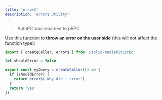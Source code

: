 ```yaml
---
title: 'error$'
description: 'error$ Utility'
---
```


> AuthPC was renamed to pRPC

Use this function to **throw an error on the user side** (this will not affect the function type):

```ts
import { createCaller, error$ } from '@solid-mediakit/prpc'

let shouldError = false

export const myQuery = createCaller(() => {
  if (shouldError) {
    return error$('Why did i error')
  }
  return 'yes'
})
```
